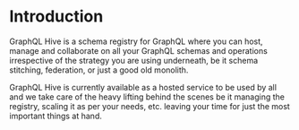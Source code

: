 # Introduction

GraphQL Hive is a schema registry for GraphQL where you can host, manage and collaborate on all your
GraphQL schemas and operations irrespective of the strategy you are using underneath, be it schema
stitching, federation, or just a good old monolith.

GraphQL Hive is currently available as a hosted service to be used by all and we take care of the
heavy lifting behind the scenes be it managing the registry, scaling it as per your needs, etc.
leaving your time for just the most important things at hand.
